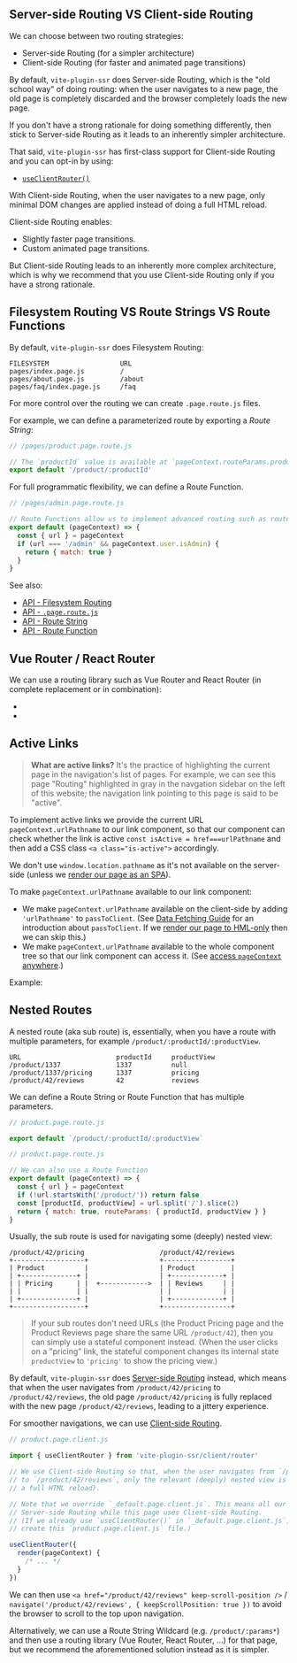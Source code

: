 
## Server-side Routing VS Client-side Routing

We can choose between two routing strategies:
 - Server-side Routing (for a simpler architecture)
 - Client-side Routing (for faster and animated page transitions)

By default, `vite-plugin-ssr` does Server-side Routing,
which is the "old school way" of doing routing:
when the user navigates to a new page,
the old page is completely discarded and the browser completely loads the new page.

If you don't have a strong rationale for doing something differently, then stick to Server-side Routing as it leads to an inherently simpler architecture.

That said, `vite-plugin-ssr` has first-class support for Client-side Routing and you can opt-in by using:
 - [`useClientRouter()`](/useClientRouter)

With Client-side Routing,
when the user navigates to a new page,
only minimal DOM changes are applied
instead of doing a full HTML reload.

Client-side Routing enables:
- Slightly faster page transitions.
- Custom animated page transitions.

But Client-side Routing leads to an inherently more complex architecture,
which is why we recommend that you use Client-side Routing only if you
have a strong rationale.

## Filesystem Routing VS Route Strings VS Route Functions

By default, `vite-plugin-ssr` does Filesystem Routing:

```
FILESYSTEM                  URL
pages/index.page.js         /
pages/about.page.js         /about
pages/faq/index.page.js     /faq
```

For more control over the routing we can create `.page.route.js` files.

For example, we can define a parameterized route by exporting a *Route String*:

```js
// /pages/product.page.route.js

// The `productId` value is available at `pageContext.routeParams.productId`
export default '/product/:productId'
```

For full programmatic flexibility, we can define a Route Function.

```js
// /pages/admin.page.route.js

// Route Functions allow us to implement advanced routing such as route guards.
export default (pageContext) => {
  const { url } = pageContext
  if (url === '/admin' && pageContext.user.isAdmin) {
    return { match: true }
  }
}
```

See also:
 - [API - Filesystem Routing](/filesystem-routing)
 - [API - `.page.route.js`](/.page.route.js)
 - [API - Route String](/route-string)
 - [API - Route Function](/route-function)

## Vue Router / React Router

We can use a routing library such as Vue Router and React Router (in complete replacement or in combination):
 - <RepoLink path='/examples/vue-router/' />
 - <RepoLink path='/examples/react-router/' />

## Active Links

> **What are active links?** It's the practice of highlighting the current page in the navigation's list of pages.
> For example, we can see this page "Routing" highlighted in gray in the navgation sidebar on the left of this website; the navigation link pointing to this page is said to be "active".

To implement active links we provide the current URL `pageContext.urlPathname` to our link component, so that our component can check whether the link is active `const isActive = href===urlPathname` and then add a CSS class `<a class="is-active">` accordingly.

We don't use `window.location.pathname` as it's not available on the server-side (unless we [render our page as an SPA](/SPA-vs-SSR-vs-HTML)).

To make `pageContext.urlPathname` available to our link component:
 - We make `pageContext.urlPathname` available on the client-side by adding `'urlPathname'` to `passToClient`.
   (See [Data Fetching Guide](/data-fetching) for an introduction about `passToClient`.
   If we [render our page to HML-only](/SPA-vs-SSR-vs-HTML) then we can skip this.)
 - We make `pageContext.urlPathname` available to the whole component tree so that our link component can access it.
   (See [access `pageContext` anywhere](/data-fetching#access-pagecontext-anywhere).)

Example:

## Nested Routes

A nested route (aka sub route) is, essentially, when you have a route with multiple parameters,
for example `/product/:productId/:productView`.

```
URL                        productId     productView
/product/1337              1337          null
/product/1337/pricing      1337          pricing
/product/42/reviews        42            reviews
```

We can define a Route String or Route Function that has multiple parameters.

```js
// product.page.route.js

export default `/product/:productId/:productView`
```

```js
// product.page.route.js

// We can also use a Route Function
export default (pageContext) => {
  const { url } = pageContext
  if (!url.startsWith('/product/')) return false
  const [productId, productView] = url.split('/').slice(2)
  return { match: true, routeParams: { productId, productView } }
}
```

Usually, the sub route is used for navigating some (deeply) nested view:

```
/product/42/pricing                   /product/42/reviews
+------------------+                  +-----------------+
| Product          |                  | Product         |
| +--------------+ |                  | +-------------+ |
| | Pricing      | |  +------------>  | | Reviews     | |
| |              | |                  | |             | |
| +--------------+ |                  | +-------------+ |
+------------------+                  +-----------------+
```

> If your sub routes don't need URLs (the Product Pricing page and the Product Reviews page share the same URL `/product/42`), then you can simply use a stateful component instead. (When the user clicks on a "pricing" link, the stateful component changes its internal state `productView` to `'pricing'` to show the pricing view.)

By default,
`vite-plugin-ssr` does [Server-side Routing](#server-side-routing-vs-client-side-routing) instead,
which means that when the user navigates from `/product/42/pricing` to `/product/42/reviews`,
the old page `/product/42/pricing` is fully replaced with the new page `/product/42/reviews`,
leading to a jittery experience.

For smoother navigations, we can use [Client-side Routing](/useClientRouter).

```js
// product.page.client.js

import { useClientRouter } from 'vite-plugin-ssr/client/router'

// We use Client-side Routing so that, when the user navigates from `/product/42/pricing`
// to `/product/42/reviews`, only the relevant (deeply) nested view is updated (instead of
// a full HTML reload).

// Note that we override `_default.page.client.js`. This means all our other pages can use
// Server-side Routing while this page uses Client-side Routing.
// (If we already use `useClientRouter()` in `_default.page.client.js`, then we don't need to
// create this `product.page.client.js` file.)

useClientRouter({
  render(pageContext) {
    /* ... */
  }
})
```

We can then use `<a href="/product/42/reviews" keep-scroll-position />` / `navigate('/product/42/reviews', { keepScrollPosition: true })` to avoid the browser to scroll to the top upon navigation.

Alternatively,
we can use a Route String Wildcard (e.g. `/product/:params*`) and then use a routing library (Vue Router, React Router, ...) for that page,
but we recommend the aforementioned solution instead as it is simpler.
